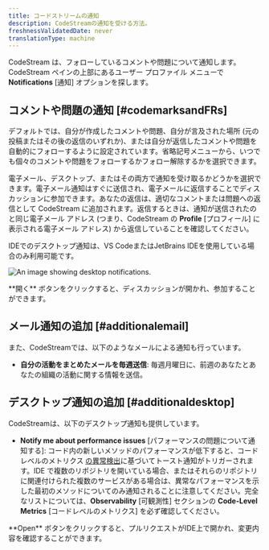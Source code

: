```yaml
---
title: コードストリームの通知
description: CodeStreamの通知を受ける方法。
freshnessValidatedDate: never
translationType: machine
---
```




CodeStream は、フォローしているコメントや問題について通知します。CodeStream ペインの上部にあるユーザー プロファイル メニューで **Notifications** \[通知] オプションを探します。

## コメントや問題の通知 [#codemarksandFRs]

デフォルトでは、自分が作成したコメントや問題、自分が言及された場所 (元の投稿またはその後の返信のいずれか)、または自分が返信したコメントや問題を自動的にフォローするように設定されています。省略記号メニューから、いつでも個々のコメントや問題をフォローするかフォロー解除するかを選択できます。

電子メール、デスクトップ、またはその両方で通知を受け取るかどうかを選択できます。電子メール通知はすぐに送信され、電子メールに返信することでディスカッションに参加できます。あなたの返信は、適切なコメントまたは問題への返信として CodeStream に追加されます。返信するときは、通知が送信されたのと同じ電子メール アドレス (つまり、CodeStream の **Profile** \[プロフィール] に表示される電子メール アドレス) から返信していることを確認してください。

IDEでのデスクトップ通知は、VS CodeまたはJetBrains IDEを使用している場合のみ利用可能です。

<img
  title="Desktop notifications"
  alt="An image showing desktop notifications."
  src={codestreamCodestreamDesktopNotification}
/>

<figcaption>
  **開く** ボタンをクリックすると、ディスカッションが開かれ、参加することができます。
</figcaption>

## メール通知の追加 [#additionalemail]

また、CodeStreamでは、以下のようなメールによる通知も行っています。

* **自分の活動をまとめたメールを毎週送信**: 毎週月曜日に、前週のあなたとあなたの組織の活動に関する情報を送信。

## デスクトップ通知の追加 [#additionaldesktop]

CodeStreamは、以下のデスクトップ通知も提供しています。

* **Notify me about performance issues** \[パフォーマンスの問題について通知する]: コード内の新しいメソッドのパフォーマンスが低下すると、コード レベルのメトリクス [の異常検出](/docs/codestream/how-use-codestream/performance-monitoriing#clm-anomalies)に基づいてトースト通知がトリガーされます。IDE で複数のリポジトリを開いている場合、またはそれらのリポジトリに関連付けられた複数のサービスがある場合は、異常なパフォーマンスを示した最初のメソッドについてのみ通知されることに注意してください。完全なリストについては、**Observability** \[可観測性] セクションの **Code-Level Metrics** \[コードレベルのメトリクス] を必ず確認してください。

<figcaption>
  **Open** ボタンをクリックすると、プルリクエストがIDE上で開かれ、変更内容を確認することができます。
</figcaption>